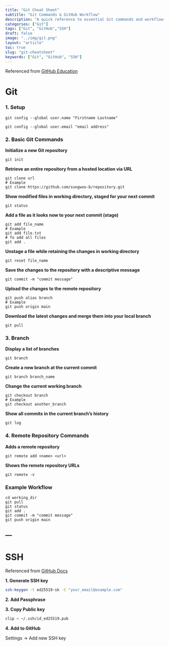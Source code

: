 ```yaml
---
title: "Git Cheat Sheet"
subtitle: "Git Commands & GitHub Workflow"
description: "A quick reference to essential Git commands and workflows"
categories: ["Git"]
tags: ["Git", "GitHub","SSH"]
draft: false
image: "../img/git.png"
layout: "article"
toc: true
slug: "git-cheatsheet"
keywords: ["Git", "GitHub", "SSH"]
---
```


Referenced from [GitHub Education](https://education.github.com/git-cheat-sheet-education.pdf)

# Git

### 1. Setup

```.custom-code
git config --global user.name "Firstname Lastname"
```

```.custom-code
git config --global user.email "email address"
```

### 2. Basic Git Commands

**Initialize a new Git repository**
```.custom-code
git init
```

**Retrieve an entire repository from a hosted location via URL**
```.custom-code
git clone url
# Example
git clone https://github.com/sungwoo-b/repository.git
```

**Show modified files in working directory, staged for your next commit**
```.custom-code
git status
```

**Add a file as it looks now to your next commit (stage)**
```.custom-code
git add file_name
# Example
git add file.txt
# To add all files
git add .
```

**Unstage a file while retaining the changes in working directory**
```.custom-code
git reset file_name
```

**Save the changes to the repository with a descriptive message**
```.custom-code
git commit -m "commit message"
```

**Upload the changes to the remote repository**
```.custom-code
git push alias branch
# Example
git push origin main
```

**Download the latest changes and merge them into your local branch**
```.custom-code
git pull
```

### 3. Branch
**Display a list of branches**
```.custom-code
git branch
```

**Create a new branch at the current commit**
```.custom-code
git branch branch_name
```

**Change the current working branch**
```.custom-code
git checkout branch
# Example
git checkout another_branch
```

**Show all commits in the current branch’s history**
```.custom-code
git log
```


### 4. Remote Repository Commands
**Adds a remote repository**
```.custom-code
git remote add <name> <url>
```

**Shows the remote repository URLs**
```.custom-code
git remote -v
```

### Example Workflow

```.custom-code
cd working_dir
git pull
git status
git add .
git commit -m "commit message"
git push origin main
```

---
---

# SSH

Referenced from [GitHub Docs](https://docs.github.com/en/authentication/connecting-to-github-with-ssh/generating-a-new-ssh-key-and-adding-it-to-the-ssh-agent)

**1. Generate SSH key**

```.bash
ssh-keygen -t ed25519-sk -C "your_email@example.com"
```

**2. Add Passphrase**

**3. Copy Public key**

```.bash
clip < ~/.ssh/id_ed25519.pub
```

**4. Add to GitHub**

Settings → Add new SSH key


